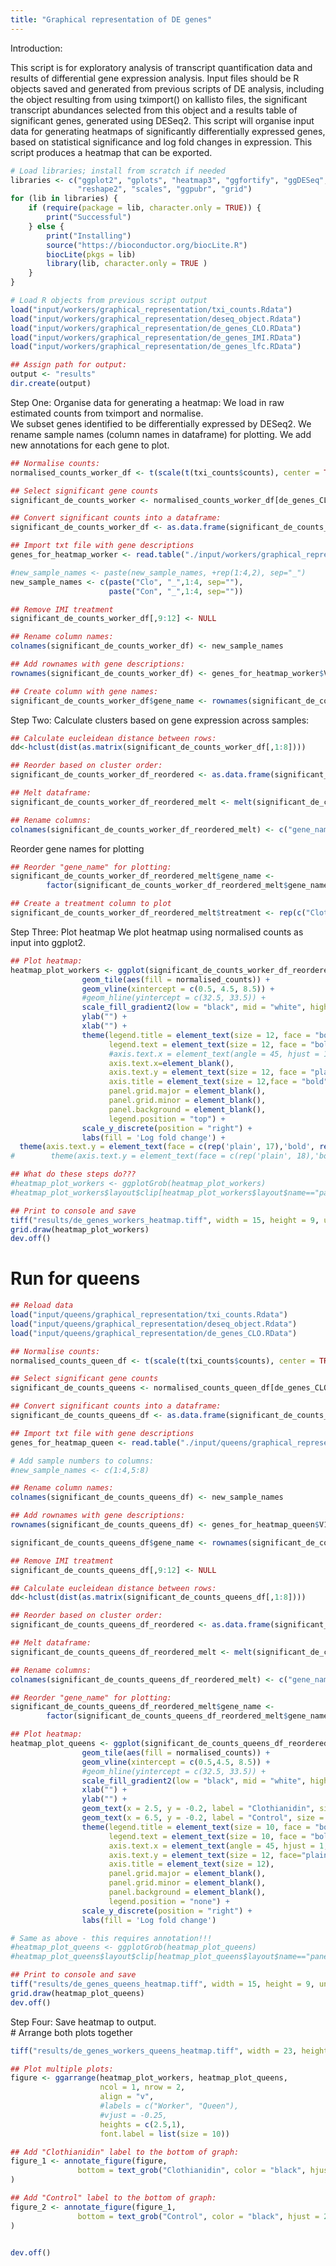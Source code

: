 ```yaml
--- 
title: "Graphical representation of DE genes"
--- 
```


Introduction:

This script is for exploratory analysis of transcript quantification data and results of differential gene expression analysis.
Input files should be R objects saved and generated from previous scripts of DE analysis, including the object resulting from using tximport() on kallisto files, the significant transcript abundances selected from this object and a results table of significant genes, generated using DESeq2. 
This script will organise input data for generating heatmaps of significantly differentially expressed genes, based on statistical significance and log fold changes in expression. This script produces a heatmap that can be exported. 

```r
# Load libraries; install from scratch if needed
libraries <- c("ggplot2", "gplots", "heatmap3", "ggfortify", "ggDESeq",
               "reshape2", "scales", "ggpubr", "grid")
for (lib in libraries) {
    if (require(package = lib, character.only = TRUE)) {
        print("Successful")
    } else {
        print("Installing")
        source("https://bioconductor.org/biocLite.R")
        biocLite(pkgs = lib)
        library(lib, character.only = TRUE )
    }
}

# Load R objects from previous script output
load("input/workers/graphical_representation/txi_counts.Rdata")
load("input/workers/graphical_representation/deseq_object.Rdata")
load("input/workers/graphical_representation/de_genes_CLO.RData")
load("input/workers/graphical_representation/de_genes_IMI.RData")
load("input/workers/graphical_representation/de_genes_lfc.RData")

## Assign path for output:
output <- "results"
dir.create(output)
```

Step One: Organise data for generating a heatmap:
We load in raw estimated counts from tximport and normalise.  
We subset genes identified to be differentially expressed by DESeq2. 
We rename sample names (column names in dataframe) for plotting.
We add new annotations for each gene to plot. 

```r
## Normalise counts: 
normalised_counts_worker_df <- t(scale(t(txi_counts$counts), center = TRUE, scale = TRUE))

## Select significant gene counts
significant_de_counts_worker <- normalised_counts_worker_df[de_genes_CLO,]

## Convert significant counts into a dataframe:
significant_de_counts_worker_df <- as.data.frame(significant_de_counts_worker)

## Import txt file with gene descriptions
genes_for_heatmap_worker <- read.table("./input/workers/graphical_representation/de_genes_for_heatmap.txt", header = FALSE, sep = "\t", fill = TRUE)

#new_sample_names <- paste(new_sample_names, +rep(1:4,2), sep="_")
new_sample_names <- c(paste("Clo", "_",1:4, sep=""),
                      paste("Con", "_",1:4, sep=""))

## Remove IMI treatment
significant_de_counts_worker_df[,9:12] <- NULL

## Rename column names:
colnames(significant_de_counts_worker_df) <- new_sample_names

## Add rownames with gene descriptions:
rownames(significant_de_counts_worker_df) <- genes_for_heatmap_worker$V1

## Create column with gene names:
significant_de_counts_worker_df$gene_name <- rownames(significant_de_counts_worker_df)
```

Step Two: Calculate clusters based on gene expression across samples:

```r
## Calculate eucleidean distance between rows:
dd<-hclust(dist(as.matrix(significant_de_counts_worker_df[,1:8])))

## Reorder based on cluster order:
significant_de_counts_worker_df_reordered <- as.data.frame(significant_de_counts_worker_df[dd$order, ])

## Melt dataframe:
significant_de_counts_worker_df_reordered_melt <- melt(significant_de_counts_worker_df_reordered)

## Rename columns:
colnames(significant_de_counts_worker_df_reordered_melt) <- c("gene_name", "sample", "normalised_counts")
```

Reorder gene names for plotting

```r
## Reorder "gene_name" for plotting:
significant_de_counts_worker_df_reordered_melt$gene_name <- 
        factor(significant_de_counts_worker_df_reordered_melt$gene_name, levels = rev(unique(c(as.character(unlist(significant_de_counts_worker_df_reordered_melt$gene_name))))))

## Create a treatment column to plot
significant_de_counts_worker_df_reordered_melt$treatment <- rep(c("Clothianidin", "Control"), each = 132)
```

Step Three: Plot heatmap
We plot heatmap using normalised counts as input into ggplot2.  

```r
## Plot heatmap:
heatmap_plot_workers <- ggplot(significant_de_counts_worker_df_reordered_melt, aes(sample, gene_name)) +
                geom_tile(aes(fill = normalised_counts)) +
                geom_vline(xintercept = c(0.5, 4.5, 8.5)) +
                #geom_hline(yintercept = c(32.5, 33.5)) + 
                scale_fill_gradient2(low = "black", mid = "white", high = "red") +
                ylab("") +
                xlab("") +
                theme(legend.title = element_text(size = 12, face = "bold"),
                      legend.text = element_text(size = 12, face = "bold"),
                      #axis.text.x = element_text(angle = 45, hjust = 1, size = 17, face = "bold"),
                      axis.text.x=element_blank(),
                      axis.text.y = element_text(size = 12, face = "plain", colour="black"),
                      axis.title = element_text(size = 12,face = "bold"),
                      panel.grid.major = element_blank(),
                      panel.grid.minor = element_blank(),
                      panel.background = element_blank(),
                      legend.position = "top") +
                scale_y_discrete(position = "right") +
                labs(fill = 'Log fold change') +
  theme(axis.text.y = element_text(face = c(rep('plain', 17),'bold', rep("plain", 15)))) 
#        theme(axis.text.y = element_text(face = c(rep('plain', 18),'bold', rep("plain", 15))))

## What do these steps do???
#heatmap_plot_workers <- ggplotGrob(heatmap_plot_workers)
#heatmap_plot_workers$layout$clip[heatmap_plot_workers$layout$name=="panel"] <- "off"

## Print to console and save
tiff("results/de_genes_workers_heatmap.tiff", width = 15, height = 9, units = "in", res = 200)
grid.draw(heatmap_plot_workers)
dev.off()
```

# Run for queens
```r
## Reload data
load("input/queens/graphical_representation/txi_counts.Rdata")
load("input/queens/graphical_representation/deseq_object.Rdata")
load("input/queens/graphical_representation/de_genes_CLO.RData")

## Normalise counts: 
normalised_counts_queen_df <- t(scale(t(txi_counts$counts), center = TRUE, scale = TRUE))

## Select significant gene counts
significant_de_counts_queens <- normalised_counts_queen_df[de_genes_CLO,]

## Convert significant counts into a dataframe:
significant_de_counts_queens_df <- as.data.frame(significant_de_counts_queens)

## Import txt file with gene descriptions
genes_for_heatmap_queen <- read.table("./input/queens/graphical_representation/de_genes_for_heatmap.txt", header = FALSE, sep = "\t", fill = TRUE)

# Add sample numbers to columns: 
#new_sample_names <- c(1:4,5:8)

## Rename column names:
colnames(significant_de_counts_queens_df) <- new_sample_names

## Add rownames with gene descriptions:
rownames(significant_de_counts_queens_df) <- genes_for_heatmap_queen$V1

significant_de_counts_queens_df$gene_name <- rownames(significant_de_counts_queens_df)

## Remove IMI treatment
significant_de_counts_queens_df[,9:12] <- NULL

## Calculate eucleidean distance between rows:
dd<-hclust(dist(as.matrix(significant_de_counts_queens_df[,1:8])))

## Reorder based on cluster order:
significant_de_counts_queens_df_reordered <- as.data.frame(significant_de_counts_queens_df[dd$order, ])

## Melt dataframe:
significant_de_counts_queens_df_reordered_melt <- melt(significant_de_counts_queens_df_reordered)

## Rename columns:
colnames(significant_de_counts_queens_df_reordered_melt) <- c("gene_name", "sample", "normalised_counts")

## Reorder "gene_name" for plotting:
significant_de_counts_queens_df_reordered_melt$gene_name <- 
        factor(significant_de_counts_queens_df_reordered_melt$gene_name, levels = rev(unique(c(as.character(unlist(significant_de_counts_queens_df_reordered_melt$gene_name))))))

## Plot heatmap:
heatmap_plot_queens <- ggplot(significant_de_counts_queens_df_reordered_melt, aes(sample, gene_name)) +
                geom_tile(aes(fill = normalised_counts)) +
                geom_vline(xintercept = c(0.5,4.5, 8.5)) +
                #geom_hline(yintercept = c(32.5, 33.5)) + 
                scale_fill_gradient2(low = "black", mid = "white", high = "red") +
                xlab("") +
                ylab("") +
                geom_text(x = 2.5, y = -0.2, label = "Clothianidin", size = 8, fontface = "bold") +
                geom_text(x = 6.5, y = -0.2, label = "Control", size = 8, fontface = "bold") +
                theme(legend.title = element_text(size = 10, face = "bold"),
                      legend.text = element_text(size = 10, face = "bold"),
                      axis.text.x = element_text(angle = 45, hjust = 1, size = 12, face = "bold"),
                      axis.text.y = element_text(size = 12, face="plain", colour="black"),
                      axis.title = element_text(size = 12),
                      panel.grid.major = element_blank(),
                      panel.grid.minor = element_blank(),
                      panel.background = element_blank(),
                      legend.position = "none") +
                scale_y_discrete(position = "right") +
                labs(fill = 'Log fold change') 

# Same as above - this requires annotation!!!
#heatmap_plot_queens <- ggplotGrob(heatmap_plot_queens)
#heatmap_plot_queens$layout$clip[heatmap_plot_queens$layout$name=="panel"] <- "off"

## Print to console and save
tiff("results/de_genes_queens_heatmap.tiff", width = 15, height = 9, units = "in", res = 200)
grid.draw(heatmap_plot_queens)
dev.off()

```
Step Four: Save heatmap to output.  
# Arrange both plots together
```r
tiff("results/de_genes_workers_queens_heatmap.tiff", width = 23, height = 22, units = "in", res = 200)

## Plot multiple plots:
figure <- ggarrange(heatmap_plot_workers, heatmap_plot_queens, 
                    ncol = 1, nrow = 2,
                    align = "v",
                    #labels = c("Worker", "Queen"),
                    #vjust = -0.25,
                    heights = c(2.5,1),
                    font.label = list(size = 10))

## Add "Clothianidin" label to the bottom of graph:      
figure_1 <- annotate_figure(figure,
               bottom = text_grob("Clothianidin", color = "black", hjust = 4.25, vjust = -0.50)
)     

## Add "Control" label to the bottom of graph:
figure_2 <- annotate_figure(figure_1,
               bottom = text_grob("Control", color = "black", hjust = 2.50, vjust = -2.25)
)


dev.off()

```

